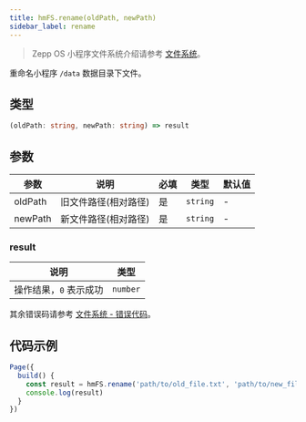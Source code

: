 ```yaml
---
title: hmFS.rename(oldPath, newPath)
sidebar_label: rename
---
```


> Zepp OS 小程序文件系统介绍请参考 [文件系统](../../../guides/framework/device/fs.md)。

重命名小程序 `/data` 数据目录下文件。

## 类型

```ts
(oldPath: string, newPath: string) => result
```

## 参数

| 参数    | 说明                 | 必填 | 类型     | 默认值 |
| ------- | -------------------- | ---- | -------- | ------ |
| oldPath | 旧文件路径(相对路径) | 是   | `string` | -      |
| newPath | 新文件路径(相对路径) | 是   | `string` | -      |

### result

| 说明                   | 类型     |
| ---------------------- | -------- |
| 操作结果，`0` 表示成功 | `number` |

其余错误码请参考 [文件系统 - 错误代码](../../../guides/framework/device/fs.md#错误代码)。

## 代码示例

```js
Page({
  build() {
    const result = hmFS.rename('path/to/old_file.txt', 'path/to/new_file.txt')
    console.log(result)
  }
})
```
